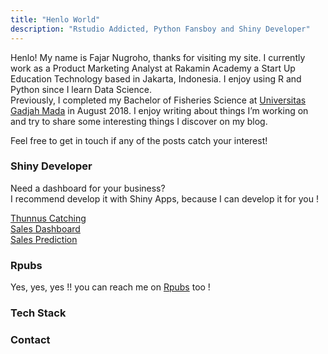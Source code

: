 ```yaml
---
title: "Henlo World"
description: "Rstudio Addicted, Python Fansboy and Shiny Developer"
---
```


Henlo! My name is Fajar Nugroho, thanks for visiting my site. I currently work as a Product Marketing Analyst at Rakamin Academy a Start Up Education Technology based in Jakarta, Indonesia. I enjoy using R and Python since I learn Data Science. <br>
Previously, I completed my Bachelor of Fisheries Science at [Universitas Gadjah Mada](https://www.ugm.ac.id/) in August 2018. I enjoy writing about things I'm working on and try to share some interesting things I discover on my blog.

Feel free to get in touch if any of the posts catch your interest!

### Shiny Developer

Need a dashboard for your business? <br> 
I recommend develop it with Shiny Apps, because I can develop it for you !

[Thunnus Catching](https://fajardwnugroho.shinyapps.io/Thunnus_Catching/) <br>
[Sales Dashboard](https://fajardwnugroho.shinyapps.io/Sales_Dashboard/) <br>
[Sales Prediction](https://fajardwnugroho.shinyapps.io/Sales_Prediction/)

### Rpubs

Yes, yes, yes !! you can reach me on [Rpubs](https://rpubs.com/fajardwnugroho/) too !

### Tech Stack
<!-- Add font awesome icons --> 

<div class="mylinks">
<p style="text-align: center;">
    <a href="https://cran.r-project.org/" target="_blank" class="fab fa-r-project" style="font-size:36px;"></a>
    <a href="https://www.python.org/" target="_blank" class="fab fa-python" style="font-size:36px;"></a>
    <a href="https://www.javascript.com/" target="_blank" class="fab fa-js-square" style="font-size:36px;"></a>
    <a href="https://reactjs.org/" target="_blank" class="fab fa-react" style="font-size:36px;"></a>
    <a href="https://github.com/" target="_blank" class="fab fa-github" style="font-size:36px;"></a>
    <a href="https://www.docker.com/" target="_blank" class="fab fa-docker" style="font-size:36px;"></a>
    <a href="https://aws.amazon.com/id/" target="_blank" class="fab fa-aws" style="font-size:36px;"></a>
    <a href="https://developer.mozilla.org/en-US/docs/Web/HTML?retiredLocale=id" target="_blank" class="fab fa-html5" style="font-size:36px;"></a>
    <a href="https://developer.mozilla.org/en-US/docs/Web/CSS?retiredLocale=id" target="_blank" class="fab fa-css3-alt" style="font-size:36px;"></a>
    <a href="https://sass-lang.com/" target="_blank" class="fab fa-sass" style="font-size:36px;"></a>
    <a href="https://www.mysql.com/" target="_blank" class="fas fa-database" style="font-size:36px;"></a>
</p>
</div>

### Contact
<!-- Add font awesome icons --> 

<div class="mylinks">
<p style="text-align: center;">
    <a href="https://t.me/fajardwnugroho" target="_blank" class="fab fa-telegram"  style="font-size:36px;"></a>
    <a href="mailto:fajardwnugroho@gmail.com" target="_blank" class="fa fa-envelope" style="font-size:36px;"></a>
    <a href="https://www.linkedin.com/in/fajardwnugroho/" target="_blank" class="fa fa-linkedin-square" style="font-size:36px;"></a>
    <!-- <a href="https://twitter.com/harryfishr" target="_blank" class="fa fa-twitter" style="font-size:36px;"></a> -->
</p>
</div>

